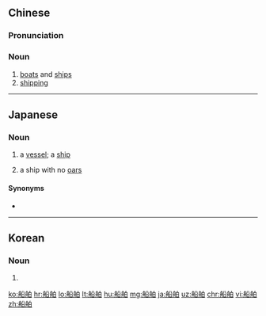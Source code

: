 ==Chinese==
{{zh-forms}}

===Pronunciation===
{{zh-pron
|m=chuánbó
|c=syun4 bok6
|mn=xm,zz:chûn-pek/tw:chûn-pe̍k/qz:chûn-piak
|cat=n
}}

===Noun===
{{zh-noun}}

# [[boat]]s and [[ship]]s
# [[shipping]]

{{zh-cat|Advanced}}

----

==Japanese==
{{ja-kanjitab|せん|はく|k2=ぱく|yomi=on}}

===Noun===
{{ja-noun|せんぱく|count=隻}}

# a [[vessel]]; a [[ship]]
#: {{ja-usex|'''船舶'''が近くの港に停泊している。|'''せんぱく''' が ちかく の みなと に ていはく している。|A ship is at anchor in a nearby port.}}
# {{lb|ja|legal|sort=せんぱく}} a ship with no [[oar]]s {{qualifier|commercial law of Japan}}

====Synonyms====
* {{ja-r|船|ふね}}

----

==Korean==
{{ko-hanjatab}}

===Noun===
{{ko-noun|hj|hangeul=선박}}

# {{hanja form of|선박|[[ship]], [[vessel]]}}

[[ko:船舶]]
[[hr:船舶]]
[[lo:船舶]]
[[lt:船舶]]
[[hu:船舶]]
[[mg:船舶]]
[[ja:船舶]]
[[uz:船舶]]
[[chr:船舶]]
[[vi:船舶]]
[[zh:船舶]]